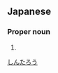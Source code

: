 ==Japanese==
{{ja-kanjitab|伸|太|郎}}

===Proper noun===
{{ja-pos|proper|しんたろう}}

# {{given name|male|lang=ja}}

[[Category:Japanese male given names|しんたろう]]